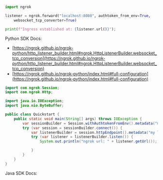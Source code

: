 ```python
import ngrok

listener = ngrok.forward("localhost:8080", authtoken_from_env=True,
    websocket_tcp_converter=True)

print(f"Ingress established at: {listener.url()}");
```

Python SDK Docs:

- [https://ngrok.github.io/ngrok-python/http_listener_builder.html#ngrok.HttpListenerBuilder.websocket_tcp_conversion](https://ngrok.github.io/ngrok-python/http_listener_builder.html#ngrok.HttpListenerBuilder.websocket_tcp_conversion)
- [https://ngrok.github.io/ngrok-python/index.html#full-configuration](https://ngrok.github.io/ngrok-python/index.html#full-configuration)

```java
import com.ngrok.Session;
import com.ngrok.Http;

import java.io.IOException;
import java.nio.ByteBuffer;

public class Quickstart {
    public static void main(String[] args) throws IOException {
        var sessionBuilder = Session.withAuthtokenFromEnv().metadata("my session");
        try (var session = sessionBuilder.connect()) {
            var listenerBuilder = session.httpEndpoint().metadata("my listener").webSocketTcpConversion();
            try (var listener = listenerBuilder.listen()) {
                System.out.println("ngrok url: " + listener.getUrl());

            }
        }
    }
}

```

Java SDK Docs:
